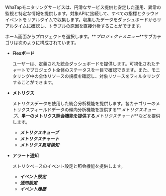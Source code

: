 WhaTapモニタリングサービスは、円滑なサービス提供と安定した運用、異常の監視と特定な情報を提供します。対象APIに接続して、すべての指標とクラウドイベントをリアルタイムで収集します。収集したデータをダッシュボードからリアルタイムに確認し、トラブルの原因を直接分析することができます。

ホーム画面からプロジェクトを選択します。**_プロジェクトメニュー_**サブカテゴリは次のように構成されています。 

- **Flexボード**

  ユーザーは、定義された統合ダッシュボードを提供します。可視化されたチャートでプロジェクト全体のステータスを一目で確認できます。また、モニタリング中の全体リソースの規模を確認し、対象リソースをフィルタリングすることができます。

- **メトリクス**

  メトリクスデータを使用した統合分析機能を提供します。各カテゴリーのメトリクスフィールドデータの傾向分析機能を提供する**_メトリクスキューブ_**、単一のメトリクス照会機能を提供する**_メトリクスチャート_**などを提供します。

  - **_メトリクスキューブ_**
  - **_メトリクスチャート_**
  - **_メトリクス異常検知_**

- **アラート通知**

  メトリクベースのイベント設定と照会機能を提供します。 

  - **_イベント設定_**
  - **_通知設定_**
  - **_イベント履歴_**
